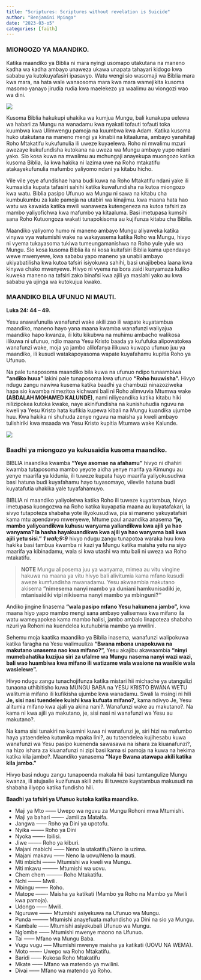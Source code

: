 ```yaml
---
title: "Scriptures: Scriptures without revelation is Suicide"
author: "Benjamini Mpinga"
date: "2023-03-o5"
categories: [faith]
---
```

### MIONGOZO YA MAANDIKO.

Katika maandiko ya Biblia ni mara nyingi usomapo utakutana na maneno kadha wa kadha ambayo unaweza ukawa unapata tahayari kidogo kwa sababu ya kutokuyafasiri ipasavyo. Watu wengi sio wasomaji wa Biblia mara kwa mara, na hata wale wanaosoma mara kwa mara wamejikita kusoma masomo yanayo jirudia rudia kwa maelekezo ya waalimu au viongozi wao wa dini.

![](bible.jpg)



Kusoma Biblia hakukupi uhakika wa kumjua Mungu, bali kunakupa uelewa wa habari za Mungu na wanadamu kwa nyakati tofauti tofauti toka kuumbwa kwa Ulimwengu pamoja na kuumbwa kwa Adam. Katika kusoma huko utakutana na maneno mengi ya kinabii na kitaaluma, ambayo yanahitaji Roho Mtakatifu kukufunulia ili uweze kuyaelewa. Roho ni mwalimu mzuri awezaye kukufundisha kutokana na uweza wa Mungu ambaye yupo ndani yako. Sio kosa kuwa na mwalimu au mchungaji anayekupa muongozo katika kusoma Biblia, ila kwa hakika ni lazima uwe na Roho mtakatifu atakayekufunulia mafumbo yaliyomo ndani ya kitabu hicho.

Vile vile yeye afundishae hana budi kuwa na Roho Mtakatifu ndani yake ili kumsaidia kupata tafasiri sahihi katika kuwafundisha na kutoa miongozo kwa watu. Biblia pasipo Ufunuo wa Mungu ni sawa na kitabu cha kumbukumbu za kale pamoja na utabiri wa kinajimu. kwa maana hata hao watu wa kawaida katika mwili wanaweza kutengeneza na kutoa tafsiri za mambo yaliyofichwa kwa mafumbo ya kitaaluma. Basi imetupasa kumsihi sana Roho Kutuongoza wakati tunapokisoma au kujifunza kitabu cha Biblia.

Maandiko yaliyomo humo ni maneno ambayo Mungu aliyaweka katika vinywa vya watumishi wake na wakayasema katika Roho wa Mungu, hivyo ni vyema tukayasoma tukiwa tumeungamanishwa na Roho yule yule wa Mungu. Sio kosa kusoma Biblia ila ni kosa kuitafsiri Biblia kama upendavyo wewe mwenyewe, kwa sababu yapo maneno ya unabii ambayo ukiyabatilisha kwa kutoa tafsiri isiyokuwa sahihi, basi unajibebea laana kwa kinywa chako mwenyewe. Hivyo ni vyema na bora zaidi kunyamaza kuliko kuweka maneno na tafsiri zako binafsi kwa ajili ya maslahi yako au kwa sababu ya ujinga wa kutokujua kwako.

### MAANDIKO BILA UFUNUO NI MAUTI.

**Luka 24: 44 -- 49.**

Yesu anawafunulia wanafunzi wake akili zao ili wapate kuyatambua maandiko, maneno hayo yana maana kwamba wanafunzi waliyajua maandiko hapo kwanza, ili kitu kikubwa na muhimu ambacho walikosa ilikuwa ni ufunuo, ndio maana Yesu Kristo baada ya kufufuka alipowatokea wanafunzi wake, moja ya jambo alilofanya ilikuwa kuwapa ufunuo juu ya maandiko, ili kusudi watakapoyasoma wapate kuyafahamu kupitia Roho ya Ufunuo.

Na pale tunaposoma maandiko bila kuwa na ufunuo ndipo tunaambiwa **"andiko huua"** lakini pale tunaposoma kwa ufunuo **"Roho huuwisha".** Hivyo ndugu zangu nawiwa kusema katika baadhi ya chambuzi ninazoziweka hapa sio kwamba nimezitoa kichwani bali ni Roho alimvuvia Mtumwa wake **(ABDALAH MOHAMED KALUNDE)**, nami niliyeandika katika kitabu hiki nilizipokea kutoka kwake, naye akinifundisha na kunishuhudia nguvu na kweli ya Yesu Kristo hata kufikia kupewa kibali na Mungu kuandika ujumbe huu. Kwa hakika ni shuhuda zenye nguvu na maisha ya kweli ambayo tulishiriki kwa msaada wa Yesu Kristo kupitia Mtumwa wake Kalunde.

![](tample.jpg)

### Baadhi ya miongozo ya kukusaidia kusoma maandiko.

BIBLIA inaandika kwamba **“Yeye asomae na afahamu”** hivyo ni dhahiri kwamba tutaposoma mambo yeyote aidha yenye marifa ya Kimungu au yenye maarifa ya kidunia, ili tuweze kupata hayo maarifa yaliyokusudiwa basi hatuna budi kuyafahamu hayo tuyasomayo, vilevile hatuna budi kuyatafutia uhakika yale tuyafahamuyo.

BIBLIA ni maandiko yaliyoletwa katika Roho ili tuweze kuyatambua, hivyo imetupasa kuongozwa na Roho katika kuyapatia maana au kuyatafakari, la sivyo tutapoteza shabaha yote iliyokusudiwa, pia si maneno yakuyatafsiri kama mtu apendavyo mwenyewe, Mtume paul anaandika anasema **“je, mambo yaliyoandikwa kuhusu wanyama yaliandikwa kwa ajili ya hao wanyama? la hasha hayakuandikwa kwa ajili ya hao wanyama bali kwa ajili yetu sisi.”** ***1 wak;9:9*** hivyo ndugu zangu tunapotoa waraka huu kwa hakika basi tambua kwamba ni kazi ya Mungu katika maisha yetu na siyo maarifa ya kibinadamu, wala si kwa utashi wa mtu bali ni uweza wa Roho mtakatifu.

> **NOTE** Mungu aliposema juu ya wanyama, mimea au vitu vingine hakuwa na maana ya vitu hivyo bali alivitumia kama mfano kusudi aweze kumfundisha mwanadamu. Yesu akwaambia makutano akisema **”nimesema nanyi mambo ya duniani hamkunisadiki je, mtanisaidiki vipi nikisema nanyi mambo ya mbinguni?"**

Andiko jingine linasema **“wala pasipo mfano Yesu hakunena jambo”,** kwa maana hiyo yapo mambo mengi sana ambayo yalisemwa kwa mifano ila watu wameyapokea kama mambo halisi, jambo ambalo linapoteza shabaha nzuri ya Rohoni na kuendelea kutuhubiria mambo ya mwilini.

Sehemu moja kaatika maandiko ya Biblia inasema, wanafunzi walipokuwa katika faragha na Yesu walimuuliza **“Bwana mbona unapokuwa na makutano unasema nao kwa mifano?”,** Yesu akajibu akawaambia **"ninyi mumebahatika kuzijua siri za ufalme wa Mungu nasema nanyi wazi wazi, bali wao huambiwa kwa mifano ili watizame wala wasione na wasikie wala wasielewe".**

Hivyo ndugu zangu tunachojifunza katika mistari hii michache ya utangulizi tunaona uthibitisho kuwa MUNGU BABA na YESU KRISTO BWANA WETU walitumia mifano ili kufikisha ujumbe kwa wanadamu. Swali la msingi ni hili **Je, sisi nasi tuendelee kuishi kwa kufuata mifano?,** kama ndivyo Je, Yesu alitumia mifano kwa ajali ya akina nani?. Wanafunzi wake au makutano?. Na kama ni kwa ajili ya makutano, je, sisi nasi ni wanafunzi wa Yesu au makutano?.

Na kama sisi tunakiri na kuamini kuwa ni wanafunzi je, siri hizi na mafumbo haya yataendelea kutumika mpaka lini?, au tutaendelea kujihesabu kuwa wanafunzi wa Yesu pasipo kuenenda sawasawa na ishara za kiuanafunzi?, na hizo ishara za kiuanafunzi ni zipi basi kama si pamoja na kuwa na hekima katika kila jambo?. Maandiko yanasema **"Naye Bwana atawapa akili katika kila jambo."**

Hivyo basi ndugu zangu tunapoenda makala hii basi tumtangulize Mungu kwanza, ili atujaalie kuzifunua akili zetu ili tuweze kuyatambua makusudi na shabaha iliyopo katika fundisho hili.

**Baadhi ya tafsiri ya Ufunuo kutoka katika maandiko.**

- Maji ya Mto ------ Uwepo wa nguvu za Mungu Rohoni mwa Mtumishi.
- Maji ya bahari ------- Jamii za Mataifa.
- Jangwa ------ Roho ya Dini ya upotofu.
- Nyika -------- Roho ya Dini
- Nyoka ------- Ibilisi.
- Jiwe -------- Roho ya kiburi.
- Majani mabichi ------ Neno la utakatifu/Neno la uzima.
- Majani makavu ------ Neno la uovu/Neno la mauti.
- Mti mbichi -------- Mtumishi wa kweli wa Mungu.
- Mti mkavu --------- Mtumishi wa uovu.
- Chem chem --------- Roho Mtakatifu.
- Nchi -------- Mwili.
- Mbingu ------- Roho.
- Matope ------- Maisha ya katikati (Mambo ya Roho na Mambo ya Mwili kwa pamoja).
- Udongo ------ Mwili.
- Nguruwe ------- Mtumishi asiyekuwa na Ufunuo wa Mungu.
- Punda --------- Mtumishi anayefuata mafundisho ya Dini na sio ya Mungu.
- Kambale ------ Mtumishi asiyekubali Ufunuo wa Mungu.
- Ng'ombe ------ Mtumishi mwenye maono na Ufunuo.
- Tai ------ Mfano wa Mungu Baba.
- Vugu vugu ----- Mtumishi mwenye maisha ya katikati (UOVU NA WEMA).
- Moto ------- Uwepo wa Roho Mtakatifu.
- Baridi ------ Kukosa Roho Mtakatifu
- Mkate ------ Mfano wa matendo ya mwilini.
- Divai ------ Mfano wa matendo ya Roho.

